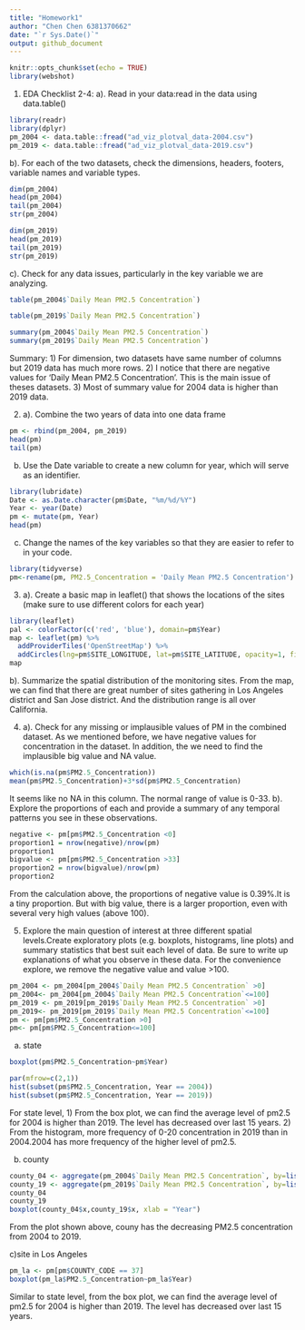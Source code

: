 ```yaml
---
title: "Homework1"
author: "Chen Chen 6381370662"
date: "`r Sys.Date()`"
output: github_document
---
```


```r
knitr::opts_chunk$set(echo = TRUE)
library(webshot)
```

1. EDA Checklist 2-4:
a). Read in your data:read in the data using data.table()
```r
library(readr)
library(dplyr)
pm_2004 <- data.table::fread("ad_viz_plotval_data-2004.csv")
pm_2019 <- data.table::fread("ad_viz_plotval_data-2019.csv")
```

b).  For each of the two datasets, check the dimensions, headers, footers, variable names and variable types.
```r
dim(pm_2004)
head(pm_2004)
tail(pm_2004)
str(pm_2004)
```
```r
dim(pm_2019)
head(pm_2019)
tail(pm_2019)
str(pm_2019)
```

c). Check for any data issues, particularly in the key variable we are analyzing.
```r
table(pm_2004$`Daily Mean PM2.5 Concentration`)
```
```r
table(pm_2019$`Daily Mean PM2.5 Concentration`)
```

```r
summary(pm_2004$`Daily Mean PM2.5 Concentration`)
summary(pm_2019$`Daily Mean PM2.5 Concentration`)
```
Summary: 
  1) For dimension, two datasets have same number of columns but 2019 data has much more rows.
  2) I notice that there are negative values for 'Daily Mean PM2.5 Concentration'. This is the main issue of theses datasets.
  3) Most of summary value for 2004 data is higher than 2019 data.

2. 
a). Combine the two years of data into one data frame
```r
pm <- rbind(pm_2004, pm_2019)
head(pm)
tail(pm)
```
b) Use the Date variable to create a new column for year, which will serve as an identifier. 
```r
library(lubridate)
Date <- as.Date.character(pm$Date, "%m/%d/%Y")
Year <- year(Date)
pm <- mutate(pm, Year)
head(pm)
```
 c) Change the names of the key variables so that they are easier to refer to in your code.
```r
library(tidyverse)
pm<-rename(pm, PM2.5_Concentration = 'Daily Mean PM2.5 Concentration')
```
 3. 
 a). Create a basic map in leaflet() that shows the locations of the sites (make sure to use different colors for each year)
```r
library(leaflet)
pal <- colorFactor(c('red', 'blue'), domain=pm$Year)
map <- leaflet(pm) %>%
  addProviderTiles('OpenStreetMap') %>%
  addCircles(lng=pm$SITE_LONGITUDE, lat=pm$SITE_LATITUDE, opacity=1, fillOpacity=1, radius = 50, color = ~pal(Year))
map
```
 
 b). Summarize the spatial distribution of the monitoring sites.
From the map, we can find that there are great number of sites gathering in Los Angeles district and San Jose district. And the distribution range is all over California. 

4. 
a). Check for any missing or implausible values of PM in the combined dataset. 
As we mentioned before, we have negative values for concentration in the dataset.
In addition, the we need to find the implausible big value and NA value.
```r
which(is.na(pm$PM2.5_Concentration))
mean(pm$PM2.5_Concentration)+3*sd(pm$PM2.5_Concentration)
```
It seems like no NA in this column. The normal range of value is 0-33.
b). Explore the proportions of each and provide a summary of any temporal patterns you see in these observations.

```r
negative <- pm[pm$PM2.5_Concentration <0]
proportion1 = nrow(negative)/nrow(pm)
proportion1
bigvalue <- pm[pm$PM2.5_Concentration >33]
proportion2 = nrow(bigvalue)/nrow(pm)
proportion2
```
From the calculation above, the proportions of negative value is 0.39%.It is a tiny proportion. But with big value, there is a larger proportion, even with several very high values (above 100).

5. Explore the main question of interest at three different spatial levels.Create exploratory plots (e.g. boxplots, histograms, line plots) and summary statistics that best suit each level of data. Be sure to write up explanations of what you observe in these data.
For the convenience explore, we remove the negative value and value >100.
```r
pm_2004 <- pm_2004[pm_2004$`Daily Mean PM2.5 Concentration` >0]
pm_2004<- pm_2004[pm_2004$`Daily Mean PM2.5 Concentration`<=100]
pm_2019 <- pm_2019[pm_2019$`Daily Mean PM2.5 Concentration` >0]
pm_2019<- pm_2019[pm_2019$`Daily Mean PM2.5 Concentration`<=100]
pm <- pm[pm$PM2.5_Concentration >0]
pm<- pm[pm$PM2.5_Concentration<=100]
```

 a) state
```r
boxplot(pm$PM2.5_Concentration~pm$Year)
```
```r
par(mfrow=c(2,1))
hist(subset(pm$PM2.5_Concentration, Year == 2004))
hist(subset(pm$PM2.5_Concentration, Year == 2019))
```
For state level, 
1) From the box plot, we can find the average level of pm2.5 for 2004 is higher than 2019. The level has decreased over last 15 years.
2) From the histogram, more frequency of 0-20 concentration in 2019 than in 2004.2004 has more frequency of the higher level of pm2.5.


b) county
```r
county_04 <- aggregate(pm_2004$`Daily Mean PM2.5 Concentration`, by=list(type=pm_2004$COUNTY), mean)
county_19 <- aggregate(pm_2019$`Daily Mean PM2.5 Concentration`, by=list(type=pm_2019$COUNTY), mean)
county_04
county_19
boxplot(county_04$x,county_19$x, xlab = "Year")
```
From the plot shown above, couny has the decreasing PM2.5 concentration from 2004 to 2019.

c)site in Los Angeles
```r
pm_la <- pm[pm$COUNTY_CODE == 37]
boxplot(pm_la$PM2.5_Concentration~pm_la$Year)
```
Similar to state level, from the box plot, we can find the average level of pm2.5 for 2004 is higher than 2019. The level has decreased over last 15 years.

